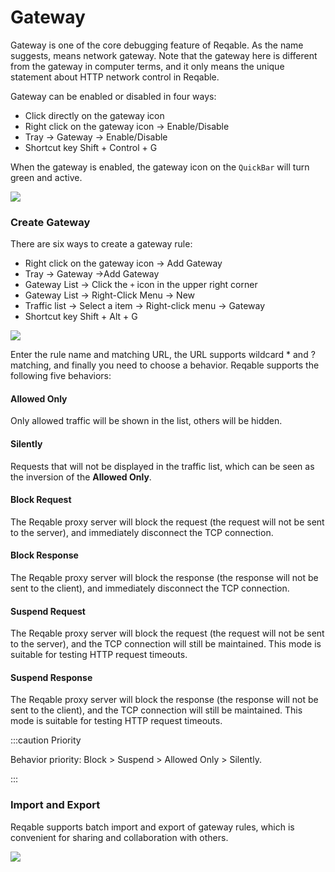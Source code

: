 # Gateway


Gateway is one of the core debugging feature of Reqable. As the name suggests, means network gateway. Note that the gateway here is different from the gateway in computer terms, and it only means the unique statement about HTTP network control in Reqable.

Gateway can be enabled or disabled in four ways:
- Click directly on the gateway icon
- Right click on the gateway icon -> Enable/Disable
- Tray -> Gateway -> Enable/Disable
- Shortcut key <Shortcut>Shift + Control + G</Shortcut>

When the gateway is enabled, the gateway icon on the `QuickBar` will turn green and active.

![](arts/gateway_01.png)

### Create Gateway

There are six ways to create a gateway rule:
- Right click on the gateway icon -> Add Gateway
- Tray -> Gateway ->Add Gateway
- Gateway List -> Click the `+` icon in the upper right corner
- Gateway List -> Right-Click Menu -> New
- Traffic list -> Select a item -> Right-click menu -> Gateway
- Shortcut key <Shortcut>Shift + Alt + G</Shortcut>

![](arts/gateway_02.png)

Enter the rule name and matching URL, the URL supports wildcard * and ? matching, and finally you need to choose a behavior. Reqable supports the following five behaviors:

#### Allowed Only

Only allowed traffic will be shown in the list, others will be hidden.

#### Silently

Requests that will not be displayed in the traffic list, which can be seen as the inversion of the **Allowed Only**.

#### Block Request

The Reqable proxy server will block the request (the request will not be sent to the server), and immediately disconnect the TCP connection.

#### Block Response

The Reqable proxy server will block the response (the response will not be sent to the client), and immediately disconnect the TCP connection.

#### Suspend Request

The Reqable proxy server will block the request (the request will not be sent to the server), and the TCP connection will still be maintained. This mode is suitable for testing HTTP request timeouts.

#### Suspend Response

The Reqable proxy server will block the response (the response will not be sent to the client), and the TCP connection will still be maintained. This mode is suitable for testing HTTP request timeouts.

:::caution Priority

Behavior priority: Block > Suspend > Allowed Only > Silently.

:::

### Import and Export

Reqable supports batch import and export of gateway rules, which is convenient for sharing and collaboration with others.

![](arts/gateway_03.png)